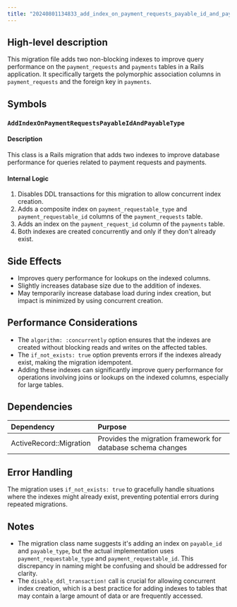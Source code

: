 ```yaml
---
title: "20240801134833_add_index_on_payment_requests_payable_id_and_payable_type.rb"
---
```


## High-level description
This migration file adds two non-blocking indexes to improve query performance on the `payment_requests` and `payments` tables in a Rails application. It specifically targets the polymorphic association columns in `payment_requests` and the foreign key in `payments`.

## Symbols

### `AddIndexOnPaymentRequestsPayableIdAndPayableType`
#### Description
This class is a Rails migration that adds two indexes to improve database performance for queries related to payment requests and payments.

#### Internal Logic
1. Disables DDL transactions for this migration to allow concurrent index creation.
2. Adds a composite index on `payment_requestable_type` and `payment_requestable_id` columns of the `payment_requests` table.
3. Adds an index on the `payment_request_id` column of the `payments` table.
4. Both indexes are created concurrently and only if they don't already exist.

## Side Effects
- Improves query performance for lookups on the indexed columns.
- Slightly increases database size due to the addition of indexes.
- May temporarily increase database load during index creation, but impact is minimized by using concurrent creation.

## Performance Considerations
- The `algorithm: :concurrently` option ensures that the indexes are created without blocking reads and writes on the affected tables.
- The `if_not_exists: true` option prevents errors if the indexes already exist, making the migration idempotent.
- Adding these indexes can significantly improve query performance for operations involving joins or lookups on the indexed columns, especially for large tables.

## Dependencies
| Dependency | Purpose |
|:-----------|:--------|
| ActiveRecord::Migration | Provides the migration framework for database schema changes |

## Error Handling
The migration uses `if_not_exists: true` to gracefully handle situations where the indexes might already exist, preventing potential errors during repeated migrations.

## Notes
- The migration class name suggests it's adding an index on `payable_id` and `payable_type`, but the actual implementation uses `payment_requestable_type` and `payment_requestable_id`. This discrepancy in naming might be confusing and should be addressed for clarity.
- The `disable_ddl_transaction!` call is crucial for allowing concurrent index creation, which is a best practice for adding indexes to tables that may contain a large amount of data or are frequently accessed.